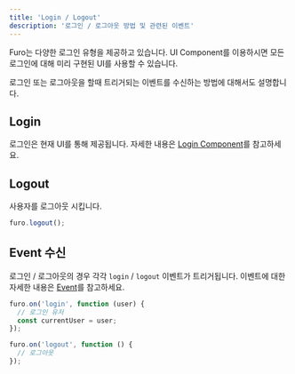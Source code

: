 ```yaml
---
title: 'Login / Logout'
description: '로그인 / 로그아웃 방법 및 관련된 이벤트'
---
```


Furo는 다양한 로그인 유형을 제공하고 있습니다.
UI Component를 이용하시면 모든 로그인에 대해 미리 구현된 UI를 사용할 수 있습니다.

로그인 또는 로그아웃을 할때 트리거되는 이벤트를 수신하는 방법에 대해서도 설명합니다.

## Login

로그인은 현재 UI를 통해 제공됩니다.
자세한 내용은 [Login Component](/furo-js/guides/ui-component/login-component)를 참고하세요.

## Logout

사용자를 로그아웃 시킵니다.

```js
furo.logout();
```

## Event 수신

로그인 / 로그아웃의 경우 각각 `login` / `logout` 이벤트가 트리거됩니다.
이벤트에 대한 자세한 내용은 [Event](/furo-js/guides/event)를 참고하세요.

```js
furo.on('login', function (user) {
  // 로그인 유저
  const currentUser = user;
});

furo.on('logout', function () {
  // 로그아웃
});
```
